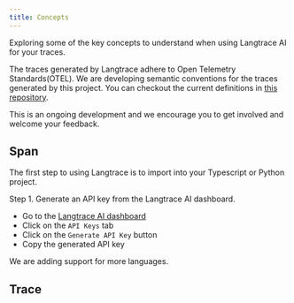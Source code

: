 ```yaml
---
title: Concepts
---
```


Exploring some of the key concepts to understand when using Langtrace AI for your traces.

The traces generated by Langtrace adhere to Open Telemetry Standards(OTEL). We are developing semantic conventions for the traces generated by this project. You can checkout the current definitions in [this repository](https://github.com/Scale3-Labs/langtrace-trace-attributes/tree/main/schemas).

<Note>
  This is an ongoing development and we encourage you to get involved and
  welcome your feedback.
</Note>

## Span

The first step to using Langtrace is to import into your Typescript or Python project.

Step 1. Generate an API key from the Langtrace AI dashboard.

- Go to the [Langtrace AI dashboard](https://langtrace.ai/login)
- Click on the `API Keys` tab
- Click on the `Generate API Key` button
- Copy the generated API key

We are adding support for more languages.

## Trace
